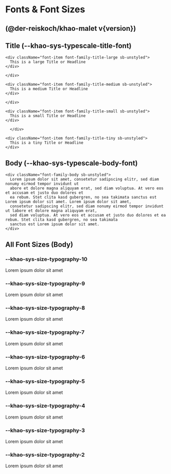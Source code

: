 
<Meta title="Fonts & Font Sizes" />

# Fonts & Font Sizes

## (@der-reiskoch/khao-malet v{version})

## Title (--khao-sys-typescale-title-font)
 

<div className="sb-container">
  <div className='container'>

    <div className="font-item font-family-title-large sb-unstyled">
      This is a large Title or Headline
    </div>

    </div>
 </div>

 <div className="sb-container">
  <div className='container'>

    <div className="font-item font-family-title-medium sb-unstyled">
      This is a medium Title or Headline
    </div>

    </div>
 </div> 


 <div className="sb-container">
  <div className='container'> 

    <div className="font-item font-family-title-small sb-unstyled">
      This is a small Title or Headline
    </div>

      </div>
 </div>

<div className="sb-container">
  <div className='container'> 

    <div className="font-item font-family-title-tiny sb-unstyled">
      This is a tiny Title or Headline
    </div>



  </div>
 </div>




## Body (--khao-sys-typescale-body-font)



<div className="sb-container">
  <div className='container'>

    <div className="font-family-body sb-unstyled">
      Lorem ipsum dolor sit amet, consetetur sadipscing elitr, sed diam nonumy eirmod tempor invidunt ut
      abore et dolore magna aliquyam erat, sed diam voluptua. At vero eos et accusam et justo duo dolores et
      ea rebum. Stet clita kasd gubergren, no sea takimata sanctus est Lorem ipsum dolor sit amet. Lorem ipsum dolor sit amet,
      consetetur sadipscing elitr, sed diam nonumy eirmod tempor invidunt ut labore et dolore magna aliquyam erat,
      sed diam voluptua. At vero eos et accusam et justo duo dolores et ea rebum. Stet clita kasd gubergren, no sea takimata
      sanctus est Lorem ipsum dolor sit amet.
    </div>

  </div>
 </div>




## All Font Sizes (Body)




### --khao-sys-size-typography-10

<div className="sb-container">
  <div className="container">
    <div className="font-item">
      <div className="font-10 sb-unstyled">
        Lorem ipsum dolor sit amet
      </div>
    </div>
  </div>
</div>

### --khao-sys-size-typography-9

<div className="sb-container">
  <div className="container">
    <div className="font-item">
      <div className="font-9 sb-unstyled">
        Lorem ipsum dolor sit amet
      </div>
    </div>
  </div>
</div>

### --khao-sys-size-typography-8

<div className="sb-container">
  <div className="container">
    <div className="font-item">
      <div className="font-8 sb-unstyled">
        Lorem ipsum dolor sit amet
      </div>
    </div>
  </div>
</div>

### --khao-sys-size-typography-7

<div className="sb-container">
  <div className="container">
    <div className="font-item">
      <div className="font-7 sb-unstyled">
        Lorem ipsum dolor sit amet
      </div>
    </div>
  </div>
</div>

### --khao-sys-size-typography-6

<div className="sb-container">
  <div className="container">
    <div className="font-item">
      <div className="font-6 sb-unstyled">
        Lorem ipsum dolor sit amet
      </div>
    </div>
  </div>
</div>

### --khao-sys-size-typography-5

<div className="sb-container">
  <div className="container">
    <div className="font-item">
      <div className="font-5 sb-unstyled">
        Lorem ipsum dolor sit amet
      </div>
    </div>
  </div>
</div>

### --khao-sys-size-typography-4

<div className="sb-container">
  <div className="container">
    <div className="font-item">
      <div className="font-4 sb-unstyled">
        Lorem ipsum dolor sit amet
      </div>
    </div>
  </div>
</div>

### --khao-sys-size-typography-3

<div className="sb-container">
  <div className="container">
    <div className="font-item">
      <div className="font-3 sb-unstyled">
        Lorem ipsum dolor sit amet
      </div>
    </div>
  </div>
</div>

### --khao-sys-size-typography-2

<div className="sb-container">
  <div className="container">
    <div className="font-item">
      <div className="font-2 sb-unstyled">
        Lorem ipsum dolor sit amet
      </div>
    </div>
  </div>
</div>

<style>
  {`

  .sb-container {
    margin-top: 24px;
    margin-bottom: 48px;
  }

  .container {
    display:flex;
    flex-direction: column;
    justify-content: flex-start;
    align-items: flex-start;
    flex-wrap: wrap;
    
  }

  .font-family-body {
    background-color: var(--khao-sys-color-surface);
    font-family: var(--khao-sys-typescale-body-font);
    line-height: var(--khao-sys-typescale-body-line-height);
    width: 50%;
    padding: var(--khao-sys-size-regular-2) var(--khao-sys-size-regular-4);
  }

  .font-family-title-large {
    background-color: var(--khao-sys-color-surface);
    font-family: var(--khao-sys-typescale-title-font);
    font-size: var(--khao-sys-typescale-title-large-size);
    font-weight: var(--khao-sys-typescale-title-large-weight);
    line-heigh: var(--khao-sys-typescale-title-large-line-height);
  }

  .font-family-title-medium {
    background-color: var(--khao-sys-color-surface);
    font-family: var(--khao-sys-typescale-title-font);
    font-size: var(--khao-sys-typescale-title-medium-size);
    font-weight: var(--khao-sys-typescale-title-medium-weight);
    line-heigh: var(--khao-sys-typescale-title-medium-line-height);
  }


  .font-family-title-small {
    background-color: var(--khao-sys-color-surface);
    font-family: var(--khao-sys-typescale-title-font);
    font-size: var(--khao-sys-typescale-title-small-size);
    font-weight: var(--khao-sys-typescale-title-small-weight);
    line-heigh: var(--khao-sys-typescale-title-small-line-height);
  }

  .font-family-title-tiny {
    background-color: var(--khao-sys-color-surface);
    font-family: var(--khao-sys-typescale-title-font);
    font-size: var(--khao-sys-typescale-title-tiny-size);
    font-weight: var(--khao-sys-typescale-title-tiny-weight);
    line-heigh: var(--khao-sys-typescale-title-tiny-line-height);
  }

  .font-item {
    background-color: var(--khao-sys-color-surface);
    align-items: flex-start;
    display:flex;
    flex-direction: column;
    font-family: var(--khao-sys-typescale-body-font);
    justify-content: center;
    width: 100%;
    height: 60px;
    padding: var(--khao-sys-size-regular-2) var(--khao-sys-size-regular-4);

    div {
      wrap: no-wrap;
    }

  }

  .font-2 {
      p {
        font-size: var(--khao-sys-size-typography-2);
      }
  }

  .font-3 {
      p {
        font-size: var(--khao-sys-size-typography-3);
      }
  }

  .font-4 {
      p {
        font-size: var(--khao-sys-size-typography-4);
      }
  }

  .font-5 {
      p {
        font-size: var(--khao-sys-size-typography-5);
      }
  }

  .font-6 {
      p {
        font-size: var(--khao-sys-size-typography-6);
      }
  }

  .font-7 {
      p {
        font-size: var(--khao-sys-size-typography-7);
      }
  }

  .font-8 {
      p {
        font-size: var(--khao-sys-size-typography-8);
      }
  }

  .font-9 {
      p {
        font-size: var(--khao-sys-size-typography-9);
      }
  }

  .font-10 {
      p {
        font-size: var(--khao-sys-size-typography-10);
        
      }
  }


  `}
</style>
